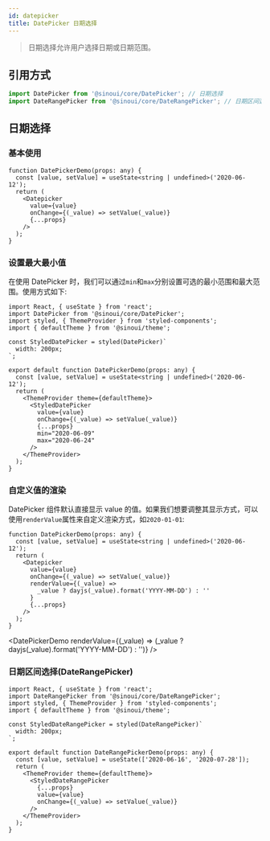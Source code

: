 ```yaml
---
id: datepicker
title: DatePicker 日期选择
---
```



> 日期选择允许用户选择日期或日期范围。

## 引用方式

```ts
import DatePicker from '@sinoui/core/DatePicker'; // 日期选择
import DateRangePicker from '@sinoui/core/DateRangePicker'; // 日期区间选择
```

## 日期选择

### 基本使用

```tsx
function DatePickerDemo(props: any) {
  const [value, setValue] = useState<string | undefined>('2020-06-12');
  return (
    <Datepicker
      value={value}
      onChange={(_value) => setValue(_value)}
      {...props}
    />
  );
}
```

<DatePickerDemo />

### 设置最大最小值

在使用 DatePicker 时，我们可以通过`min`和`max`分别设置可选的最小范围和最大范围。使用方式如下:

```tsx
import React, { useState } from 'react';
import DatePicker from '@sinoui/core/DatePicker';
import styled, { ThemeProvider } from 'styled-components';
import { defaultTheme } from '@sinoui/theme';

const StyledDatePicker = styled(DatePicker)`
  width: 200px;
`;

export default function DatePickerDemo(props: any) {
  const [value, setValue] = useState<string | undefined>('2020-06-12');
  return (
    <ThemeProvider theme={defaultTheme}>
      <StyledDatePicker
        value={value}
        onChange={(_value) => setValue(_value)}
        {...props}
        min="2020-06-09"
        max="2020-06-24"
      />
    </ThemeProvider>
  );
}
```

<DatePickerDemo min="2020-06-09" max="2020-06-24" />

### 自定义值的渲染

DatePicker 组件默认直接显示 value 的值。如果我们想要调整其显示方式，可以使用`renderValue`属性来自定义渲染方式，如`2020-01-01`:

```tsx
function DatePickerDemo(props: any) {
  const [value, setValue] = useState<string | undefined>('2020-06-12');
  return (
    <Datepicker
      value={value}
      onChange={(_value) => setValue(_value)}
      renderValue={(_value) =>
        _value ? dayjs(_value).format('YYYY-MM-DD') : ''
      }
      {...props}
    />
  );
}
```

<DatePickerDemo
  renderValue={(_value) => (_value ? dayjs(_value).format('YYYY-MM-DD') : '')}
/>

### 日期区间选择(DateRangePicker)

```tsx
import React, { useState } from 'react';
import DateRangePicker from '@sinoui/core/DateRangePicker';
import styled, { ThemeProvider } from 'styled-components';
import { defaultTheme } from '@sinoui/theme';

const StyledDateRangePicker = styled(DateRangePicker)`
  width: 200px;
`;

export default function DateRangePickerDemo(props: any) {
  const [value, setValue] = useState(['2020-06-16', '2020-07-28']);
  return (
    <ThemeProvider theme={defaultTheme}>
      <StyledDateRangePicker
        {...props}
        value={value}
        onChange={(_value) => setValue(_value)}
      />
    </ThemeProvider>
  );
}
```

<DateRangePickerDemo />
